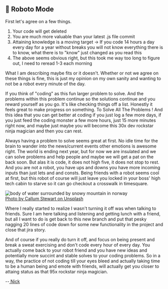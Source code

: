 
<div className={styles["Welcome"]}>

## 🤖 Roboto Mode

First let's agree on a few things.

1. Your code will get deleted
2. You are much more valuable than your latest .js file commit
3. Attaining knowledge is a moving target -> If you code 14 hours a day every day for a year without breaks you will not know everything there is to know, what there is to "know" just changed as you read this
4. The above seems obvious right, but this took me way too long to figure out, I need to reread 1-3 each morning

What I am describing maybe fits or it doesn't. Whether or not we agree on these things is fine, this is just my opinion on my own sanity and wanting to not be a robot every minute of the day.

If you think of "coding" as this fun larger problem to solve. And the problems within this problem continue so the solutions continue and you reward yourself as you go. It's like checking things off a list. Honestly it feels great to make progress on something. To Solve All The Problems ! And this idea that you can get better at coding if you just log a few more days, if you just feed the coding monster a few more hours, just 15 more minutes right now, and maybe just maybe you will become this 30x dev rockstar ninja magician and then you can rest.

Always having a problem to solve seems great at first. No idle time for the brain to wander into the news/current events other emotions is awesome right. The world is ending next year, but for now we are insulated and we can solve problems and help people and maybe we will get a pat on the back soon. But alas it is code, it does not high five, it does not stop to rest. And you are not a robot, you have ups and downs you have more incoming inputs than just lets and and consts. Being friends with a robot seems cool at first, but this robot of course will just leave you locked in your boss' high tech cabin to starve so it can go checkout a crosswalk in timesquare.

<div className={styles["image_container"]}>
  <img
    src={norway}
    alt="body of water surrounded by snowy mountain in norway"
  />
  <br />
  <a
    href="https://unsplash.com/@callumstewartni?utm_medium=referral&amp;utm_campaign=photographer-credit&amp;utm_content=creditBadge"
    target="_blank"
    rel="noopener noreferrer"
  >
    Photo by Callum Stewart on Unsplash
  </a>
</div>

Where I really started to realize I wasn't turning it off was when talking to friends. Sure I am here talking and listening and getting lunch with a friend, but all I want to do is get back to this new branch and put that pesky nagging 20 lines of code down for some new functionality in the project and close that jira story.

And of course if you really do turn it off, and focus on being present and break a sweat exercising and don't code every hour of every day. You actually come back to your robot friend and you have new ideas and potentially more succint and stable solves to your coding problems. So in a way, the practice of not coding till your eyes bleed and actually taking time to be a human being and emote with friends, will actually get you closer to attaing status as that 95x rockstar ninja magician.

--<a href="https://nef.dev/tweet" target="_blank" rel="noopener noreferrer" > Nick</a>

</div>
